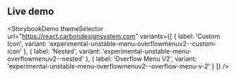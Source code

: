 ## Live demo

<StorybookDemo
  themeSelector
  url="https://react.carbondesignsystem.com"
  variants={[
    {
      label: 'Custom Icon',
      variant: 'experimental-unstable-menu-overflowmenuv2--custom-icon'
    },
    {
      label: 'Nested',
      variant: 'experimental-unstable-menu-overflowmenuv2--nested'
    },
    {
      label: 'Overflow Menu V2',
      variant: 'experimental-unstable-menu-overflowmenuv2--overflow-menu-v-2'
    }
  ]}
/>
